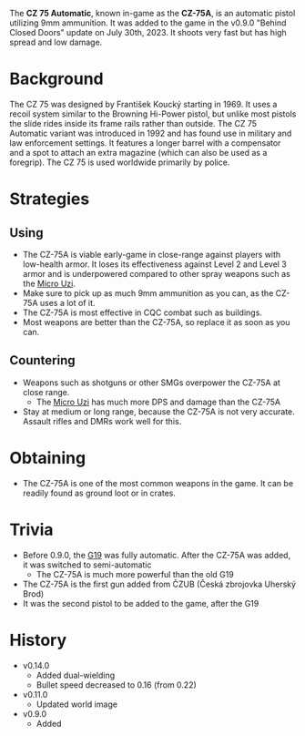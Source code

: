 The **CZ 75 Automatic**, known in-game as the **CZ-75A**, is an automatic pistol utilizing 9mm ammunition. It was added to the game in the v0.9.0 "Behind Closed Doors" update on July 30th, 2023. It shoots very fast but has high spread and low damage.

# Background 
The CZ 75 was designed by František Koucký starting in 1969. It uses a recoil system similar to the Browning Hi-Power pistol, but unlike most pistols the slide rides inside its frame rails rather than outside. The CZ 75 Automatic variant was introduced in 1992 and has found use in military and law enforcement settings. It features a longer barrel with a compensator and a spot to attach an extra magazine (which can also be used as a foregrip). The CZ 75 is used worldwide primarily by police.

# Strategies
## Using
- The CZ-75A is viable early-game in close-range against players with low-health armor. It loses its effectiveness against Level 2 and Level 3 armor and is underpowered compared to other spray weapons such as the [Micro Uzi](/weapons/guns/micro_uzi).
- Make sure to pick up as much 9mm ammunition as you can, as the CZ-75A uses a lot of it.
- The CZ-75A is most effective in CQC combat such as buildings.
- Most weapons are better than the CZ-75A, so replace it as soon as you can.

## Countering
- Weapons such as shotguns or other SMGs overpower the CZ-75A at close range.
  - The [Micro Uzi](/weapons/guns/micro_uzi) has much more DPS and damage than the CZ-75A
- Stay at medium or long range, because the CZ-75A is not very accurate. Assault rifles and DMRs work well for this.

# Obtaining
- The CZ-75A is one of the most common weapons in the game. It can be readily found as ground loot or in crates.

# Trivia
- Before 0.9.0, the [G19](/weapons/guns/g19) was fully automatic. After the CZ-75A was added, it was switched to semi-automatic
  - The CZ-75A is much more powerful than the old G19
- The CZ-75A is the first gun added from ČZUB (Česká zbrojovka Uherský Brod)
- It was the second pistol to be added to the game, after the G19

# History
- v0.14.0
  - Added dual-wielding
  - Bullet speed decreased to 0.16 (from 0.22)
- v0.11.0
  - Updated world image
- v0.9.0 
  - Added
